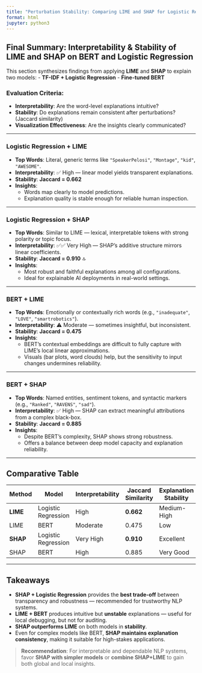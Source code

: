 ```yaml
---
title: "Perturbation Stability: Comparing LIME and SHAP for Logistic Regression and BERT"
format: html
jupyter: python3
---
```


## Final Summary: Interpretability & Stability of LIME and SHAP on BERT and Logistic Regression

This section synthesizes findings from applying **LIME** and **SHAP** to explain two models:
- **TF-IDF + Logistic Regression**
- **Fine-tuned BERT**

### Evaluation Criteria:
- **Interpretability**: Are the word-level explanations intuitive?  
- **Stability**: Do explanations remain consistent after perturbations? (Jaccard similarity)  
- **Visualization Effectiveness**: Are the insights clearly communicated?

---

### Logistic Regression + LIME

- **Top Words**: Literal, generic terms like `"SpeakerPelosi"`, `"Montage"`, `"kid"`, `"AWESOME"`.
- **Interpretability**: ✅ High — linear model yields transparent explanations.
- **Stability**: **Jaccard = 0.662**
- **Insights**:
  - Words map clearly to model predictions.
  - Explanation quality is stable enough for reliable human inspection.

---

### Logistic Regression + SHAP

- **Top Words**: Similar to LIME — lexical, interpretable tokens with strong polarity or topic focus.
- **Interpretability**: ✅✅ Very High — SHAP's additive structure mirrors linear coefficients.
- **Stability**: **Jaccard = 0.910** 🔝
- **Insights**:
  - Most robust and faithful explanations among all configurations.
  - Ideal for explainable AI deployments in real-world settings.

---

### BERT + LIME

- **Top Words**: Emotionally or contextually rich words (e.g., `"inadequate"`, `"LOVE"`, `"smartrobotics"`).
- **Interpretability**: ⚠️ Moderate — sometimes insightful, but inconsistent.
- **Stability**: **Jaccard = 0.475**
- **Insights**:
  - BERT’s contextual embeddings are difficult to fully capture with LIME’s local linear approximations.
  - Visuals (bar plots, word clouds) help, but the sensitivity to input changes undermines reliability.

---

### BERT + SHAP

- **Top Words**: Named entities, sentiment tokens, and syntactic markers (e.g., `"Ranked"`, `"RAVENS"`, `"sad"`).
- **Interpretability**: ✅ High — SHAP can extract meaningful attributions from a complex black-box.
- **Stability**: **Jaccard = 0.885**
- **Insights**:
  - Despite BERT’s complexity, SHAP shows strong robustness.
  - Offers a balance between deep model capacity and explanation reliability.

---

## Comparative Table

| Method | Model               | Interpretability       | Jaccard Similarity | Explanation Stability |
|--------|---------------------|------------------------|--------------------|------------------------|
| **LIME**   | Logistic Regression | High               | **0.662**          | Medium-High             |
| LIME   | BERT                |  Moderate            | 0.475              | Low                    |
| **SHAP**   | Logistic Regression | Very High        | **0.910**        | Excellent               |
| SHAP   | BERT                | High                | 0.885              | Very Good              |

---

## Takeaways

- **SHAP + Logistic Regression** provides the **best trade-off** between transparency and robustness — recommended for trustworthy NLP systems.
- **LIME + BERT** produces intuitive but **unstable** explanations — useful for local debugging, but not for auditing.
- **SHAP outperforms LIME** on both models in **stability**.
- Even for complex models like BERT, **SHAP maintains explanation consistency**, making it suitable for high-stakes applications.

> **Recommendation**: For interpretable and dependable NLP systems, favor **SHAP with simpler models** or **combine SHAP+LIME** to gain both global and local insights.

